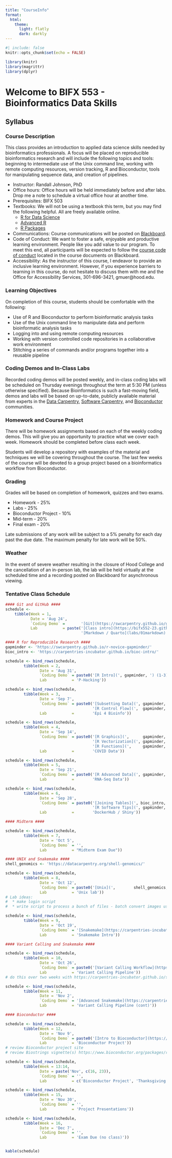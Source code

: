 ```yaml
---
title: "CourseInfo"
format: 
  html:
    theme: 
      light: flatly
      dark: darkly
---
```


```r
#| include: false
knitr::opts_chunk$set(echo = FALSE)

library(knitr)
library(magrittr)
library(dplyr)
```

# Welcome to BIFX 553 - Bioinformatics Data Skills

## Syllabus

### Course Description

This class provides an introduction to applied data science skills needed by bioinformatics professionals. A focus will be placed on reproducible bioinformatics research and will include the following topics and tools: beginning to intermediate use of the Unix command line, working with remote computing resources, version tracking, R and Bioconductor, tools for manipulating sequence data, and creation of pipelines.

-   Instructor: Randall Johnson, PhD
-   Office hours: Office hours will be held immediately before and after labs. Drop me a note to schedule a virtual office hour at another time.
-   Prerequisites: BIFX 503
-   Textbooks: We will not be using a textbook this term, but you may find the following helpful. All are freely available online.
    -   [R for Data Science](https://r4ds.had.co.nz/)
    -   [Advanced R](https://adv-r.hadley.nz/)
    -   [R Packages](https://r-pkgs.org/)
-   Communications: Course communications will be posted on [Blackboard](https://hood.blackboard.com).
-   Code of Conduct: We want to foster a safe, enjoyable and productive learning environment. People like you add value to our program. To meet this end, all participants will be expected to follow the [course code of conduct](code_of_conduct.html) located in the course documents on Blackboard.
-   Accessibility: As the instructor of this course, I endeavor to provide an inclusive learning environment. However, if you experience barriers to learning in this course, do not hesitate to discuss them with me and the Office for Accessibility Services, 301-696-3421, gmuer\@hood.edu.

### Learning Objectives

On completion of this course, students should be comfortable with the following:

-   Use of R and Bioconductor to perform bioinformatic analysis tasks
-   Use of the Unix command line to manipulate data and perform bioinformatic analysis tasks
-   Logging into and using remote computing resources
-   Working with version controlled code repositories in a collaborative work environment
-   Stitching a series of commands and/or programs together into a reusable pipeline

### Coding Demos and In-Class Labs

Recorded coding demos will be posted weekly, and in-class coding labs will be scheduled on Thursday evenings throughout the term at 5:30 PM (unless otherwise specified). Because Bioinformatics is such a fast-moving field, demos and labs will be based on up-to-date, publicly available material from experts in the [Data Carpentry](https://datacarpentry.org/), [Software Carpentry](https://software-carpentry.org/), and [Bioconductor](https://bioc2023.bioconductor.org/) communities.

### Homework and Course Project

There will be homework assignments based on each of the weekly coding demos. This will give you an opportunity to practice what we cover each week. Homework should be completed before class each week.

Students will develop a repository with examples of the material and techniques we will be covering throughout the course. The last few weeks of the course will be devoted to a group project based on a bioinformatics workflow from Bioconductor.

### Grading

Grades will be based on completion of homework, quizzes and two exams.

-   Homework - 25%
-   Labs - 25%
-   Bioconductor Project - 10%
-   Mid-term - 20%
-   Final exam - 20%

Late submissions of any work will be subject to a 5% penalty for each day past the due date. The maximum penalty for late work will be 50%.

### Weather

In the event of severe weather resulting in the closure of Hood College and the cancellation of an in-person lab, the lab will be held virtually at the scheduled time and a recording posted on Blackboard for asynchronous viewing.

### Tentative Class Schedule

```r
#### Git and GitHub ####
schedule <- 
    tibble(Week = 1,
           Date = 'Aug 24', 
           `Coding Demo` =       '[Git](https://swcarpentry.github.io/git-novice/) (1 - 9)',
           Lab           = paste('[Class intro](https://bifx552-23.github.io/CourseInfo/),',
                                 '[Markdown / Quarto](labs/01markdown)'))

#### R for Reproducible Research ####
gapminder <- 'https://swcarpentry.github.io/r-novice-gapminder/'
bioc_intro <- 'https://carpentries-incubator.github.io/bioc-intro/'

schedule <- bind_rows(schedule,
        tibble(Week = 2,
               Date = 'Aug 31', 
               `Coding Demo` = paste0('[R Intro](', gapminder, ') (1-3)'),
               Lab           = 'P-Hacking'))

schedule <- bind_rows(schedule,
        tibble(Week = 3,
               Date = 'Sep 7', 
               `Coding Demo` = paste0('[Subsetting Data](', gapminder, '06-data-subsetting/index.html), ',
                                      '[R Control Flow](',  gapminder, '07-control-flow/index.html)'),
               Lab           =        'Epi 4 Bioinfo'))

schedule <- bind_rows(schedule,
        tibble(Week = 4,
               Date = 'Sep 14', 
               `Coding Demo` = paste0('[R Graphics](',      gapminder, '08-plot-ggplot2/index.html), ',
                                      '[R Vectorization](', gapminder, '09-vectorization/index.html), ',
                                      '[R Functions](',     gapminder, '10-functions/index.html)'),
               Lab           =        'COVID Data'))

schedule <- bind_rows(schedule,
        tibble(Week = 5,
               Date = 'Sep 21', 
               `Coding Demo` = paste0('[R Advanced Data](', gapminder, ') (11, 13-14)'),
               Lab           =        'RNA-Seq Data'))

schedule <- bind_rows(schedule,
        tibble(Week = 6,
               Date = 'Sep 28', 
               `Coding Demo` = paste0('[Joining Tables](', bioc_intro, '50-joining-tables/index.html), ',
                                      '[R Software Tips](', gapminder, '16-wrap-up/index.html)'),
               Lab           =        'DockerHub / Shiny'))

#### Midterm ####

schedule <- bind_rows(schedule,
        tibble(Week = 7,
               Date = 'Oct 5', 
               `Coding Demo` = '',
               Lab           = "Midterm Exam Due"))

#### UNIX and Snakemake ####
shell_genomics <- 'https://datacarpentry.org/shell-genomics/'

schedule <- bind_rows(schedule,
        tibble(Week = 8,
               Date = 'Oct 12', 
               `Coding Demo` = paste0('[Unix](',        shell_genomics, ') (1 - 4)'),
               Lab           = 'Unix lab'))
# Lab ideas:
#  * make login script
#  * write script to process a bunch of files - batch convert images using imageMagick?

schedule <- bind_rows(schedule,
        tibble(Week = 9,
               Date = 'Oct 19', 
               `Coding Demo` = '[Snakemake](https://carpentries-incubator.github.io/snakemake-novice-bioinformatics/) (1 - 4)',
               Lab           = 'Snakemake Intro'))

#### Variant Calling and Snakemake ####

schedule <- bind_rows(schedule,
        tibble(Week = 10,
               Date = 'Oct 26', 
               `Coding Demo` = paste0('[Variant Calling Workflow](https://datacarpentry.org/wrangling-genomics/) (1 - 4)'),
               Lab           = 'Variant Calling Pipeline'))
# do this over two weeks with https://carpentries-incubator.github.io/snakemake-novice-bioinformatics/05-expansion/index.html in-between, perhaps cover some of https://carpentries-incubator.github.io/snakemake-novice-bioinformatics/06-awkward_programs/index.html between parts 1 and 2 as well.

schedule <- bind_rows(schedule,
        tibble(Week = 11,
               Date = 'Nov 2', 
               `Coding Demo` = '[Advanced Snakemake](https://carpentries-incubator.github.io/snakemake-novice-bioinformatics/)', # (5, 7 - 9) cover 6 in lab
               Lab           = 'Variant Calling Pipeline (cont)'))

#### Bioconductor ####

schedule <- bind_rows(schedule,
        tibble(Week = 12,
               Date = 'Nov 9', 
               `Coding Demo` = paste0('[Intro to Bioconductor](https://carpentries-incubator.github.io/bioc-project/index.html)(1 - 4)'),
               Lab           = 'Bioconductor Project'))
# review Bioconductor project site
# review Biostrings vignette(s) https://www.bioconductor.org/packages/release/bioc/html/Biostrings.html

schedule <- bind_rows(schedule,
        tibble(Week = 13:14,
               Date = paste('Nov', c(16, 23)), 
               `Coding Demo` = '',
               Lab           = c('Bioconductor Project', 'Thanksgiving (no class)')))

schedule <- bind_rows(schedule,
        tibble(Week = 15,
               Date = 'Nov 30', 
               `Coding Demo` = '',
               Lab           = 'Project Presentations'))

schedule <- bind_rows(schedule,
        tibble(Week = 16,
               Date = 'Dec 7',
               `Coding Demo` = '',
               Lab           = 'Exam Due (no class)'))


kable(schedule)
```
